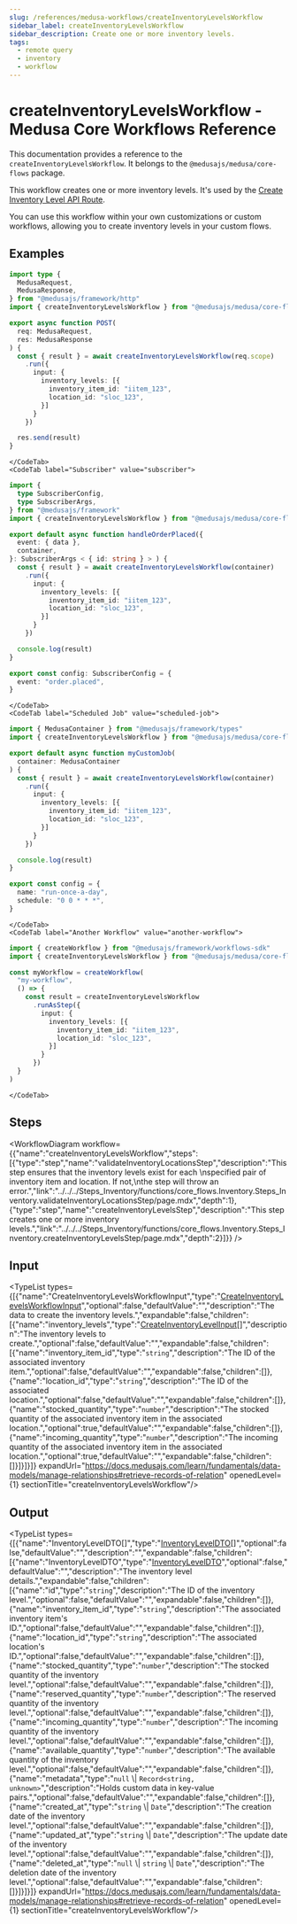 ```yaml
---
slug: /references/medusa-workflows/createInventoryLevelsWorkflow
sidebar_label: createInventoryLevelsWorkflow
sidebar_description: Create one or more inventory levels.
tags:
  - remote query
  - inventory
  - workflow
---
```



# createInventoryLevelsWorkflow - Medusa Core Workflows Reference

This documentation provides a reference to the `createInventoryLevelsWorkflow`. It belongs to the `@medusajs/medusa/core-flows` package.

This workflow creates one or more inventory levels. It's used by the
[Create Inventory Level API Route](https://docs.medusajs.com/api/admin#inventory-items\_postinventoryitemsidlocationlevels).

You can use this workflow within your own customizations or custom workflows, allowing you
to create inventory levels in your custom flows.

<SourceCodeLink link="https://github.com/medusajs/medusa/blob/644c8b9d3022fb4bc4ec6760ee4fed93b92d1b96/packages/core/core-flows/src/inventory/workflows/create-inventory-levels.ts#L47" />

## Examples

<CodeTabs group="workflow-exection">
    <CodeTab label="API Route" value="api-route">
    
```ts title="src/api/workflow/route.ts"
import type {
  MedusaRequest,
  MedusaResponse,
} from "@medusajs/framework/http"
import { createInventoryLevelsWorkflow } from "@medusajs/medusa/core-flows"

export async function POST(
  req: MedusaRequest,
  res: MedusaResponse
) {
  const { result } = await createInventoryLevelsWorkflow(req.scope)
    .run({
      input: {
        inventory_levels: [{
          inventory_item_id: "iitem_123",
          location_id: "sloc_123",
        }]
      }
    })

  res.send(result)
}
```

    </CodeTab>
    <CodeTab label="Subscriber" value="subscriber">
    
```ts title="src/subscribers/order-placed.ts"
import {
  type SubscriberConfig,
  type SubscriberArgs,
} from "@medusajs/framework"
import { createInventoryLevelsWorkflow } from "@medusajs/medusa/core-flows"

export default async function handleOrderPlaced({
  event: { data },
  container,
}: SubscriberArgs < { id: string } > ) {
  const { result } = await createInventoryLevelsWorkflow(container)
    .run({
      input: {
        inventory_levels: [{
          inventory_item_id: "iitem_123",
          location_id: "sloc_123",
        }]
      }
    })

  console.log(result)
}

export const config: SubscriberConfig = {
  event: "order.placed",
}
```

    </CodeTab>
    <CodeTab label="Scheduled Job" value="scheduled-job">
    
```ts title="src/jobs/message-daily.ts"
import { MedusaContainer } from "@medusajs/framework/types"
import { createInventoryLevelsWorkflow } from "@medusajs/medusa/core-flows"

export default async function myCustomJob(
  container: MedusaContainer
) {
  const { result } = await createInventoryLevelsWorkflow(container)
    .run({
      input: {
        inventory_levels: [{
          inventory_item_id: "iitem_123",
          location_id: "sloc_123",
        }]
      }
    })

  console.log(result)
}

export const config = {
  name: "run-once-a-day",
  schedule: "0 0 * * *",
}
```

    </CodeTab>
    <CodeTab label="Another Workflow" value="another-workflow">
    
```ts title="src/workflows/my-workflow.ts"
import { createWorkflow } from "@medusajs/framework/workflows-sdk"
import { createInventoryLevelsWorkflow } from "@medusajs/medusa/core-flows"

const myWorkflow = createWorkflow(
  "my-workflow",
  () => {
    const result = createInventoryLevelsWorkflow
      .runAsStep({
        input: {
          inventory_levels: [{
            inventory_item_id: "iitem_123",
            location_id: "sloc_123",
          }]
        }
      })
  }
)
```

    </CodeTab>
  </CodeTabs>

## Steps

<WorkflowDiagram workflow={{"name":"createInventoryLevelsWorkflow","steps":[{"type":"step","name":"validateInventoryLocationsStep","description":"This step ensures that the inventory levels exist for each \nspecified pair of inventory item and location. If not,\nthe step will throw an error.","link":"../../../Steps_Inventory/functions/core_flows.Inventory.Steps_Inventory.validateInventoryLocationsStep/page.mdx","depth":1},{"type":"step","name":"createInventoryLevelsStep","description":"This step creates one or more inventory levels.","link":"../../../Steps_Inventory/functions/core_flows.Inventory.Steps_Inventory.createInventoryLevelsStep/page.mdx","depth":2}]}} />

## Input

<TypeList types={[{"name":"CreateInventoryLevelsWorkflowInput","type":"[CreateInventoryLevelsWorkflowInput](../../../../interfaces/core_flows.CreateInventoryLevelsWorkflowInput/page.mdx)","optional":false,"defaultValue":"","description":"The data to create the inventory levels.","expandable":false,"children":[{"name":"inventory_levels","type":"[CreateInventoryLevelInput](../../../../../types/InventoryTypes/interfaces/types.InventoryTypes.CreateInventoryLevelInput/page.mdx)[]","description":"The inventory levels to create.","optional":false,"defaultValue":"","expandable":false,"children":[{"name":"inventory_item_id","type":"`string`","description":"The ID of the associated inventory item.","optional":false,"defaultValue":"","expandable":false,"children":[]},{"name":"location_id","type":"`string`","description":"The ID of the associated location.","optional":false,"defaultValue":"","expandable":false,"children":[]},{"name":"stocked_quantity","type":"`number`","description":"The stocked quantity of the associated inventory item in the associated location.","optional":true,"defaultValue":"","expandable":false,"children":[]},{"name":"incoming_quantity","type":"`number`","description":"The incoming quantity of the associated inventory item in the associated location.","optional":true,"defaultValue":"","expandable":false,"children":[]}]}]}]} expandUrl="https://docs.medusajs.com/learn/fundamentals/data-models/manage-relationships#retrieve-records-of-relation" openedLevel={1} sectionTitle="createInventoryLevelsWorkflow"/>

## Output

<TypeList types={[{"name":"InventoryLevelDTO[]","type":"[InventoryLevelDTO](../../../../../types/InventoryTypes/interfaces/types.InventoryTypes.InventoryLevelDTO/page.mdx)[]","optional":false,"defaultValue":"","description":"","expandable":false,"children":[{"name":"InventoryLevelDTO","type":"[InventoryLevelDTO](../../../../../types/InventoryTypes/interfaces/types.InventoryTypes.InventoryLevelDTO/page.mdx)","optional":false,"defaultValue":"","description":"The inventory level details.","expandable":false,"children":[{"name":"id","type":"`string`","description":"The ID of the inventory level.","optional":false,"defaultValue":"","expandable":false,"children":[]},{"name":"inventory_item_id","type":"`string`","description":"The associated inventory item's ID.","optional":false,"defaultValue":"","expandable":false,"children":[]},{"name":"location_id","type":"`string`","description":"The associated location's ID.","optional":false,"defaultValue":"","expandable":false,"children":[]},{"name":"stocked_quantity","type":"`number`","description":"The stocked quantity of the inventory level.","optional":false,"defaultValue":"","expandable":false,"children":[]},{"name":"reserved_quantity","type":"`number`","description":"The reserved quantity of the inventory level.","optional":false,"defaultValue":"","expandable":false,"children":[]},{"name":"incoming_quantity","type":"`number`","description":"The incoming quantity of the inventory level.","optional":false,"defaultValue":"","expandable":false,"children":[]},{"name":"available_quantity","type":"`number`","description":"The available quantity of the inventory level.","optional":false,"defaultValue":"","expandable":false,"children":[]},{"name":"metadata","type":"`null` \\| `Record<string, unknown>`","description":"Holds custom data in key-value pairs.","optional":false,"defaultValue":"","expandable":false,"children":[]},{"name":"created_at","type":"`string` \\| `Date`","description":"The creation date of the inventory level.","optional":false,"defaultValue":"","expandable":false,"children":[]},{"name":"updated_at","type":"`string` \\| `Date`","description":"The update date of the inventory level.","optional":false,"defaultValue":"","expandable":false,"children":[]},{"name":"deleted_at","type":"`null` \\| `string` \\| `Date`","description":"The deletion date of the inventory level.","optional":false,"defaultValue":"","expandable":false,"children":[]}]}]}]} expandUrl="https://docs.medusajs.com/learn/fundamentals/data-models/manage-relationships#retrieve-records-of-relation" openedLevel={1} sectionTitle="createInventoryLevelsWorkflow"/>
